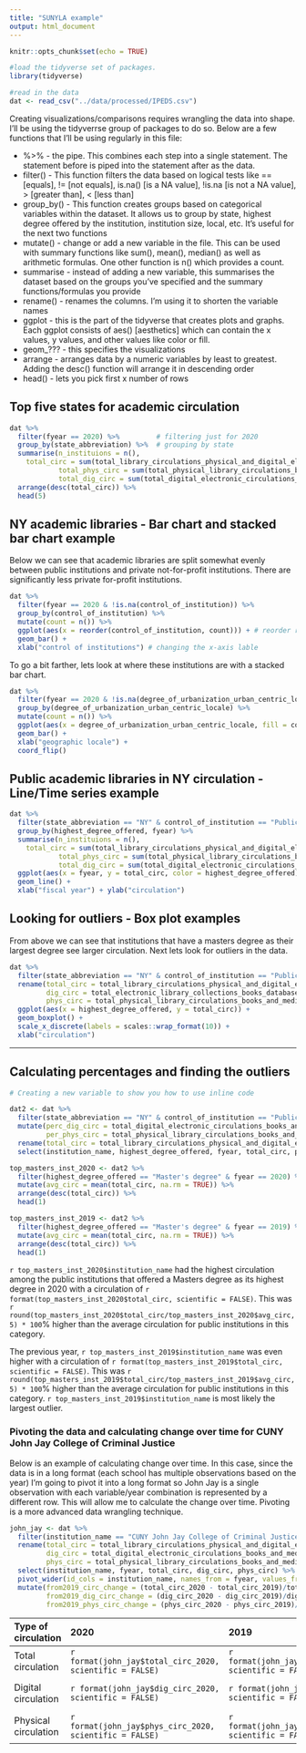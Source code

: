 ```yaml
---
title: "SUNYLA example"
output: html_document
---
```


```r
knitr::opts_chunk$set(echo = TRUE)

#load the tidyverse set of packages. 
library(tidyverse)

#read in the data
dat <- read_csv("../data/processed/IPEDS.csv")
```

Creating visualizations/comparisons requires wrangling the data into shape. I'll be using the tidyverrse group of packages to do so. Below are a few functions that I'll be using regularly in this file:

- %>% - the pipe. This combines each step into a single statement. The statement before is piped into the statement after as the data.
- filter() - This function filters the data based on logical tests like == [equals], != [not equals], is.na() [is a NA value], !is.na [is not a NA value], > [greater than], < [less than]
- group_by() - This function creates groups based on categorical variables within the dataset. It allows us to group by state, highest degree offered by the institution, institution size, local, etc. It's useful for the next two functions
- mutate() - change or add a new variable in the file. This can be used with summary functions like sum(), mean(), median() as well as arithmetic formulas. One other function is n() which provides a count.
- summarise - instead of adding a new variable, this summarises the dataset based on the groups you've specified and the summary functions/formulas you provide
- rename() - renames the columns. I'm using it to shorten the variable names
- ggplot - this is the part of the tidyverse that creates plots and graphs. Each ggplot consists of aes() [aesthetics] which can contain the x values, y values, and other values like color or fill. 
- geom_??? - this specifies the visualizations
- arrange - arranges data by a numeric variables by least to greatest. Adding the desc() function will arrange it in descending order
- head() - lets you pick first x number of rows

## Top five states for academic circulation

```r
dat %>% 
  filter(fyear == 2020) %>%         # filtering just for 2020
  group_by(state_abbreviation) %>%  # grouping by state
  summarise(n_instituions = n(),
    total_circ = sum(total_library_circulations_physical_and_digital_electronic, na.rm = TRUE),
            total_phys_circ = sum(total_physical_library_circulations_books_and_media, na.rm = TRUE),
            total_dig_circ = sum(total_digital_electronic_circulations_books_and_media, na.rm = TRUE)) %>% 
  arrange(desc(total_circ)) %>% 
  head(5)
```

## NY academic libraries - Bar chart and stacked bar chart example

Below we can see that academic libraries are split somewhat evenly between public institutions and private not-for-profit institutions. There are significantly less private for-profit institutions. 

```r
dat %>% 
  filter(fyear == 2020 & !is.na(control_of_institution)) %>% 
  group_by(control_of_institution) %>% 
  mutate(count = n()) %>% 
  ggplot(aes(x = reorder(control_of_institution, count))) + # reorder reorders the plot so that the count goes from lowest to highest
  geom_bar() +
  xlab("control of institutions") # changing the x-axis lable
```

To go a bit farther, lets look at where these institutions are with a stacked bar chart.

```r
dat %>% 
  filter(fyear == 2020 & !is.na(degree_of_urbanization_urban_centric_locale)) %>% 
  group_by(degree_of_urbanization_urban_centric_locale) %>% 
  mutate(count = n()) %>% 
  ggplot(aes(x = degree_of_urbanization_urban_centric_locale, fill = control_of_institution)) +
  geom_bar() +
  xlab("geographic locale") +
  coord_flip()
```

## Public academic libraries in NY circulation - Line/Time series example

```r
dat %>% 
  filter(state_abbreviation == "NY" & control_of_institution == "Public") %>% 
  group_by(highest_degree_offered, fyear) %>% 
  summarise(n_instituions = n(),
    total_circ = sum(total_library_circulations_physical_and_digital_electronic, na.rm = TRUE),
            total_phys_circ = sum(total_physical_library_circulations_books_and_media, na.rm = TRUE),
            total_dig_circ = sum(total_digital_electronic_circulations_books_and_media, na.rm = TRUE)) %>%
  ggplot(aes(x = fyear, y = total_circ, color = highest_degree_offered)) +
  geom_line() +
  xlab("fiscal year") + ylab("circulation")
```

## Looking for outliers - Box plot examples

From above we can see that institutions that have a masters degree as their largest degree see larger circulation. Next lets look for outliers in the data. 

```r
dat %>% 
  filter(state_abbreviation == "NY" & control_of_institution == "Public" & fyear > 2018) %>% 
  rename(total_circ = total_library_circulations_physical_and_digital_electronic,
         dig_circ = total_electronic_library_collections_books_databases_media_and_serials,
         phys_circ = total_physical_library_circulations_books_and_media) %>% 
  ggplot(aes(x = highest_degree_offered, y = total_circ)) +
  geom_boxplot() + 
  scale_x_discrete(labels = scales::wrap_format(10)) +
  xlab("circulation")
```

---

## Calculating percentages and finding the outliers

```r
# Creating a new variable to show you how to use inline code

dat2 <- dat %>% 
  filter(state_abbreviation == "NY" & control_of_institution == "Public") %>% 
  mutate(perc_dig_circ = total_digital_electronic_circulations_books_and_media/total_library_circulations_physical_and_digital_electronic,
         per_phys_circ = total_physical_library_circulations_books_and_media/total_library_circulations_physical_and_digital_electronic) %>% 
  rename(total_circ = total_library_circulations_physical_and_digital_electronic) %>% 
  select(institution_name, highest_degree_offered, fyear, total_circ, perc_dig_circ, per_phys_circ) 

top_masters_inst_2020 <- dat2 %>%
  filter(highest_degree_offered == "Master's degree" & fyear == 2020) %>% 
  mutate(avg_circ = mean(total_circ, na.rm = TRUE)) %>% 
  arrange(desc(total_circ)) %>% 
  head(1)

top_masters_inst_2019 <- dat2 %>%
  filter(highest_degree_offered == "Master's degree" & fyear == 2019) %>% 
  mutate(avg_circ = mean(total_circ, na.rm = TRUE)) %>% 
  arrange(desc(total_circ)) %>% 
  head(1)
```

`r top_masters_inst_2020$institution_name` had the highest circulation among the public institutions that offered a Masters degree as its highest degree in 2020 with a circulation of `r format(top_masters_inst_2020$total_circ, scientific = FALSE)`. This was `r round(top_masters_inst_2020$total_circ/top_masters_inst_2020$avg_circ, 5) * 100`% higher than the average circulation for public institutions in this category. 

The previous year, `r top_masters_inst_2019$institution_name` was even higher with a circulation of `r format(top_masters_inst_2019$total_circ, scientific = FALSE)`. This was `r round(top_masters_inst_2019$total_circ/top_masters_inst_2019$avg_circ, 5) * 100`% higher than the average circulation for public institutions in this category. `r top_masters_inst_2019$institution_name` is most likely the largest outlier. 

### Pivoting the data and calculating change over time for CUNY John Jay College of Criminal Justice

Below is an example of calculating change over time. In this case, since the data is in a long format (each school has multiple observations based on the year) I'm going to pivot it into a long format so John Jay is a single observation with each variable/year combination is represented by a different row. This will allow me to calculate the change over time. Pivoting is a more advanced data wrangling technique. 

```r
john_jay <- dat %>% 
  filter(institution_name == "CUNY John Jay College of Criminal Justice") %>% 
  rename(total_circ = total_library_circulations_physical_and_digital_electronic,
         dig_circ = total_digital_electronic_circulations_books_and_media,
         phys_circ = total_physical_library_circulations_books_and_media) %>%
  select(institution_name, fyear, total_circ, dig_circ, phys_circ) %>% 
  pivot_wider(id_cols = institution_name, names_from = fyear, values_from = c(total_circ, dig_circ, phys_circ)) %>% 
  mutate(from2019_circ_change = (total_circ_2020 - total_circ_2019)/total_circ_2019,
         from2019_dig_circ_change = (dig_circ_2020 - dig_circ_2019)/dig_circ_2019,
         from2019_phys_circ_change = (phys_circ_2020 - phys_circ_2019)/phys_circ_2019)
```

| Type of circulation | 2020 | 2019 | change |
|:--------------------|:-----|:-----|:-------|
| Total circulation | `r format(john_jay$total_circ_2020, scientific = FALSE)`|`r format(john_jay$total_circ_2019, scientific = FALSE)`|`r round(john_jay$from2019_circ_change, 4) *100`%|
| Digital circulation | `r format(john_jay$dig_circ_2020, scientific = FALSE)`|`r format(john_jay$dig_circ_2019, scientific = FALSE)`|`r round(john_jay$from2019_dig_circ_change, 4) *100`%|
| Physical circulation | `r format(john_jay$phys_circ_2020, scientific = FALSE)`|`r format(john_jay$phys_circ_2019, scientific = FALSE)`|`r round(john_jay$from2019_phys_circ_change, 4) *100`%|
